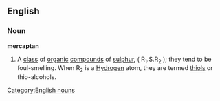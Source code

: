 ==English==
===Noun===
'''mercaptan'''
#{{chemistry}} A [[class]] of [[organic]] [[compound]]s of [[sulphur]], ( R<sub>1</sub>.S.R<sub>2</sub> ); they tend to be foul-smelling. When R<sub>2</sub> is a [[Hydrogen]] atom, they are termed [[thiol]]s or thio-alcohols.
[[Category:English nouns]]
